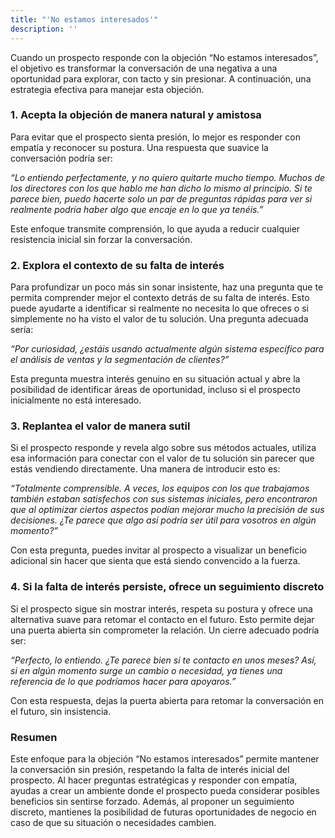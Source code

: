 ```yaml
---
title: "'No estamos interesados'"
description: ''
---
```


Cuando un prospecto responde con la objeción “No estamos interesados”, el objetivo es transformar la conversación de una negativa a una oportunidad para explorar, con tacto y sin presionar. A continuación, una estrategia efectiva para manejar esta objeción.

### 1. Acepta la objeción de manera natural y amistosa

Para evitar que el prospecto sienta presión, lo mejor es responder con empatía y reconocer su postura. Una respuesta que suavice la conversación podría ser:

*“Lo entiendo perfectamente, y no quiero quitarte mucho tiempo. Muchos de los directores con los que hablo me han dicho lo mismo al principio. Si te parece bien, puedo hacerte solo un par de preguntas rápidas para ver si realmente podría haber algo que encaje en lo que ya tenéis.”*

Este enfoque transmite comprensión, lo que ayuda a reducir cualquier resistencia inicial sin forzar la conversación.

### 2. Explora el contexto de su falta de interés

Para profundizar un poco más sin sonar insistente, haz una pregunta que te permita comprender mejor el contexto detrás de su falta de interés. Esto puede ayudarte a identificar si realmente no necesita lo que ofreces o si simplemente no ha visto el valor de tu solución. Una pregunta adecuada sería:

*“Por curiosidad, ¿estáis usando actualmente algún sistema específico para el análisis de ventas y la segmentación de clientes?”*

Esta pregunta muestra interés genuino en su situación actual y abre la posibilidad de identificar áreas de oportunidad, incluso si el prospecto inicialmente no está interesado.

### 3. Replantea el valor de manera sutil

Si el prospecto responde y revela algo sobre sus métodos actuales, utiliza esa información para conectar con el valor de tu solución sin parecer que estás vendiendo directamente. Una manera de introducir esto es:

*“Totalmente comprensible. A veces, los equipos con los que trabajamos también estaban satisfechos con sus sistemas iniciales, pero encontraron que al optimizar ciertos aspectos podían mejorar mucho la precisión de sus decisiones. ¿Te parece que algo así podría ser útil para vosotros en algún momento?”*

Con esta pregunta, puedes invitar al prospecto a visualizar un beneficio adicional sin hacer que sienta que está siendo convencido a la fuerza.

### 4. Si la falta de interés persiste, ofrece un seguimiento discreto

Si el prospecto sigue sin mostrar interés, respeta su postura y ofrece una alternativa suave para retomar el contacto en el futuro. Esto permite dejar una puerta abierta sin comprometer la relación. Un cierre adecuado podría ser:

*“Perfecto, lo entiendo. ¿Te parece bien si te contacto en unos meses? Así, si en algún momento surge un cambio o necesidad, ya tienes una referencia de lo que podríamos hacer para apoyaros.”*

Con esta respuesta, dejas la puerta abierta para retomar la conversación en el futuro, sin insistencia.

### Resumen

Este enfoque para la objeción “No estamos interesados” permite mantener la conversación sin presión, respetando la falta de interés inicial del prospecto. Al hacer preguntas estratégicas y responder con empatía, ayudas a crear un ambiente donde el prospecto pueda considerar posibles beneficios sin sentirse forzado. Además, al proponer un seguimiento discreto, mantienes la posibilidad de futuras oportunidades de negocio en caso de que su situación o necesidades cambien.
